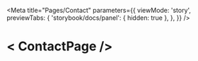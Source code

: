 
<Meta
  title="Pages/Contact"
  parameters={{
    viewMode: 'story',
    previewTabs: {
      'storybook/docs/panel': { hidden: true },
    },
  }}
/>

# < ContactPage />

<Canvas>
  <Story name="Default">
    <Page.layout>
      <Page />
    </Page.layout>
  </Story>
</Canvas>
